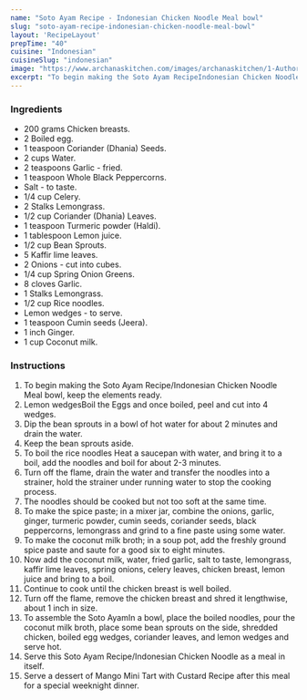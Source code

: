 ---
name: "Soto Ayam Recipe - Indonesian Chicken Noodle Meal bowl"
slug: "soto-ayam-recipe-indonesian-chicken-noodle-meal-bowl"
layout: 'RecipeLayout'
prepTime: "40"
cuisine: "Indonesian"
cuisineSlug: "indonesian"
image: "https://www.archanaskitchen.com/images/archanaskitchen/1-Author/Shyma_Menon/Soto_Ayam_Indonesian_Rice_Noodle_Chicken_Bowl_Recipe-6_1600.jpg"
excerpt: "To begin making the Soto Ayam RecipeIndonesian Chicken Noodle Meal bowl, keep the elements ready"
---

### Ingredients

- 200 grams Chicken breasts.
- 2 Boiled egg.
- 1 teaspoon Coriander (Dhania) Seeds.
- 2 cups Water.
- 2 teaspoons Garlic - fried.
- 1 teaspoon Whole Black Peppercorns.
- Salt - to taste.
- 1/4 cup Celery.
- 2 Stalks Lemongrass.
- 1/2 cup Coriander (Dhania) Leaves.
- 1 teaspoon Turmeric powder (Haldi).
- 1 tablespoon Lemon juice.
- 1/2 cup Bean Sprouts.
- 5 Kaffir lime leaves.
- 2 Onions - cut into cubes.
- 1/4 cup Spring Onion Greens.
- 8 cloves Garlic.
- 1 Stalks Lemongrass.
- 1/2 cup Rice noodles.
- Lemon wedges - to serve.
- 1 teaspoon Cumin seeds (Jeera).
- 1 inch Ginger.
- 1 cup Coconut milk.

### Instructions

1. To begin making the Soto Ayam Recipe/Indonesian Chicken Noodle Meal bowl, keep the elements ready.
1.  Lemon wedgesBoil the Eggs and once boiled, peel and cut into 4 wedges.
1. Dip the bean sprouts in a bowl of hot water for about 2 minutes and drain the water.
1. Keep the bean sprouts aside.
1. To boil the rice noodles Heat a saucepan with water, and bring it to a boil, add the noodles and boil for about 2-3 minutes.
1. Turn off the flame, drain the water and transfer the noodles into a strainer, hold the strainer under running water to stop the cooking process.
1. The noodles should be cooked but not too soft at the same time.
1. To make the spice paste; in a mixer jar, combine the onions, garlic, ginger,  turmeric powder, cumin seeds, coriander seeds, black peppercorns, lemongrass and grind to a fine paste using some water.
1. To make the coconut milk broth; in a soup pot, add the freshly ground spice paste and saute for a good six to eight minutes.
1. Now add the coconut milk, water, fried garlic, salt to taste, lemongrass, kaffir lime leaves, spring onions, celery leaves, chicken breast,  lemon juice and bring to a boil.
1. Continue to cook until the chicken breast is well boiled.
1. Turn off the flame, remove the chicken breast and shred it lengthwise, about 1 inch in size.
1. To assemble the Soto AyamIn a bowl, place the boiled noodles, pour the coconut milk broth, place some bean sprouts on the side, shredded chicken, boiled egg wedges, coriander leaves, and lemon wedges and serve hot.
1. Serve this Soto Ayam Recipe/Indonesian Chicken Noodle as a meal in itself.
1. Serve a dessert of Mango Mini Tart with Custard Recipe after this meal for a special weeknight dinner.
